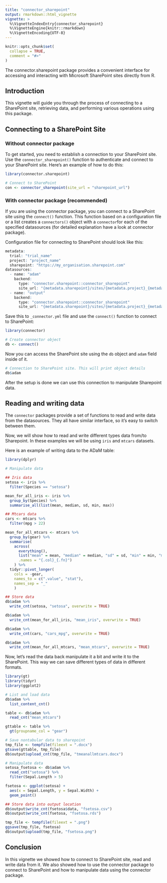 ```yaml
---
title: "connector_sharepoint"
output: rmarkdown::html_vignette
vignette: >
  %\VignetteIndexEntry{connector_sharepoint}
  %\VignetteEngine{knitr::rmarkdown}
  %\VignetteEncoding{UTF-8}
---
```


```r
knitr::opts_chunk$set(
  collapse = TRUE,
  comment = "#>"
)
```

The connector.sharepoint package provides a convenient interface for accessing and interacting with Microsoft SharePoint sites directly from R. 


## Introduction 
This vignette will guide you through the process of connecting to a SharePoint site, retrieving data, and performing various operations using this package.

## Connecting to a SharePoint Site
### Without connector package

To get started, you need to establish a connection to your SharePoint site. Use
the `connector_sharepoint()` function to authenticate and connect to your SharePoint site. Here's an example of how to do this:

```r
library(connector.sharepoint)

# Connect to SharePoint
con <- connector_sharepoint(site_url = "sharepoint_url")

```

### With connector package (recommended)

If you are using the connector package, you can connect to a SharePoint site 
using the `connect()` function. This function based on a configuration file or 
a list creates a `connectors()` object with a `connector`for each of the 
specified datasources (for detailed explanation have a look at connector package). 

Configuration file for connecting to SharePoint should look like this:

```r
metadata:
  trial: "trial_name"
  project: "project_name"
  sharepoint: "https://my_organisation.sharepoint.com"
datasources:
  - name: "adam"
    backend:
      type: "connector.sharepoint::connector_sharepoint"
      site_url: "{metadata.sharepoint}/sites/{metadata.project}_{metadata.trial}_adam"
  - name: "output"
    backend:
      type: "connector.sharepoint::connector_sharepoint"
      site_url: "{metadata.sharepoint}/sites/{metadata.project}_{metadata.trial}_output"

```

Save this to `_connector.yml` file and use the `connect()` function to connect 
to SharePoint:

```r
library(connector)

# Create connector object
db <- connect()

```

Now you can access the SharePoint site using the `db` object and `adam` field
inside of it.

```r
# Connection to SharePoint site. This will print object details
db$adam

```

After the setup is done we can use this connection to manipulate Sharepoint data.

## Reading and writing data

The `connector` packages provide a set of functions to read and write data from
the datasources. They all have similar interface, so it's easy to switch between
them.

Now, we will show how to read and write different types data from/to Sharepoint.
In these examples we will be using `iris` and `mtcars` datasets.

Here is an example of writing data to the ADaM table:

```r
library(dplyr)

# Manipulate data

## Iris data
setosa <- iris %>%
  filter(Species == "setosa")

mean_for_all_iris <- iris %>%
  group_by(Species) %>%
  summarise_all(list(mean, median, sd, min, max))

## Mtcars data
cars <- mtcars %>%
  filter(mpg > 22)

mean_for_all_mtcars <- mtcars %>%
  group_by(gear) %>%
  summarise(
    across(
      everything(),
      list("mean" = mean, "median" = median, "sd" = sd, "min" = min, "max" = max),
      .names = "{.col}_{.fn}")
    ) %>%
  tidyr::pivot_longer(
    cols = -gear,
    names_to = c(".value", "stat"),
    names_sep = "_"
    )

## Store data
db$adam %>%
  write_cnt(setosa, "setosa", overwrite = TRUE)

db$adam %>%
  write_cnt(mean_for_all_iris, "mean_iris", overwrite = TRUE)

db$adam %>%
  write_cnt(cars, "cars_mpg", overwrite = TRUE)

db$adam %>%
  write_cnt(mean_for_all_mtcars, "mean_mtcars", overwrite = TRUE)

```

Now, let's read the data back manipulate it a bit and write it to the SharePoint.
This way we can save different types of data in different formats.

```r
library(gt)
library(tidyr)
library(ggplot2)

# List and load data
db$adam %>%
  list_content_cnt()

table <- db$adam %>%
  read_cnt("mean_mtcars")

gttable <- table %>%
  gt(groupname_col = "gear")

# Save nontabular data to sharepoint
tmp_file <- tempfile(fileext = ".docx")
gtsave(gttable, tmp_file)
db$output$upload_cnt(tmp_file, "tmeanallmtcars.docx")

# Manipulate data
setosa_fsetosa <- db$adam %>%
  read_cnt("setosa") %>%
  filter(Sepal.Length > 5)

fsetosa <- ggplot(setosa) +
  aes(x = Sepal.Length, y = Sepal.Width) +
  geom_point()

## Store data into output location
db$output$write_cnt(fsetosa$data, "fsetosa.csv")
db$output$write_cnt(fsetosa, "fsetosa.rds")

tmp_file <- tempfile(fileext = ".png")
ggsave(tmp_file, fsetosa)
db$output$upload(tmp_file, "fsetosa.png")

```

## Conclusion

In this vignette we showed how to connect to SharePoint site, read and write
data from it. We also showed how to use the connector package to connect to
SharePoint and how to manipulate data using the connector package.
